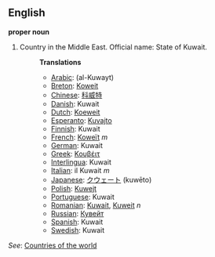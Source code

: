 ==English==

'''proper noun'''

# Country in the Middle East. Official name: State of Kuwait.
#:'''Translations'''
#:*[[Arabic]]: [[ ]] (al-Kuwayt)
#:*[[Breton]]: [[Koweit]]
#:*[[Chinese]]: [[科威特]]
#:*[[Danish]]: Kuwait
#:*[[Dutch]]: [[Koeweit]]
#:*[[Esperanto]]: [[Kuvajto]]
#:*[[Finnish]]: Kuwait
#:*[[French]]: [[Koweït]] ''m''
#:*[[German]]: Kuwait
#:*[[Greek]]: [[Κουβέιτ]]
#:*[[Interlingua]]: Kuwait
#:*[[Italian]]: il Kuwait ''m''
#:*[[Japanese]]: [[クウェート]] (kuwēto)
#:*[[Polish]]: [[Kuwejt]]
#:*[[Portuguese]]: Kuwait
#:*[[Romanian]]: [[Kuwait]], [[Kuweit]] ''n''
#:*[[Russian]]: [[Кувейт]]
#:*[[Spanish]]: Kuwait
#:*[[Swedish]]: Kuwait

''See'': [[Countries of the world]]